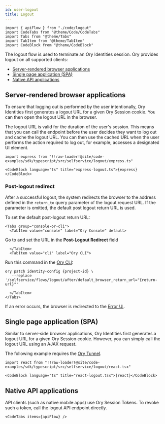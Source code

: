 ```yaml
---
id: user-logout
title: Logout
---
```


```mdx-code-block
import { apiFlow } from "./code/logout"
import CodeTabs from "@theme/Code/CodeTabs"
import Tabs from "@theme/Tabs"
import TabItem from "@theme/TabItem"
import CodeBlock from "@theme/CodeBlock"
```

The logout flow is used to terminate an Ory Identities session. Ory provides logout on all supported clients:

- [Server-rendered browser applications](#server-rendered-browser-applications)
- [Single page application (SPA)](#single-page-application-spa)
- [Native API applications](#native-api-applications)

## Server-rendered browser applications

To ensure that logging out is performed by the user intentionally, Ory Identities first generates a logout URL for a given Ory
Session cookie. You can then open the logout URL in the browser.

The logout URL is valid for the duration of the user's session. This means that you can call the endpoint before the user decides
they want to log out and cache the logout URL. You can then use the cached URL when the user performs the action required to log
out, for example, accesses a designated UI element.

```mdx-code-block
import express from "!!raw-loader!@site/code-examples/sdk/typescript/src/selfservice/logout/express.ts"

<CodeBlock language="ts" title="express-logout.ts">{express}</CodeBlock>
```

### Post-logout redirect

After a successful logout, the system redirects the browser to the address defined in the `return_to` query parameter of the
logout request URL. If the parameter is omitted, the default post logout return URL is used.

To set the default post-logout return URL:

```mdx-code-block
<Tabs group="console-or-cli">
  <TabItem value="console" label="Ory Console" default>
```

Go to <ConsoleLink route="project.settings.endpoints" /> and set the URL in the **Post-Logout Redirect** field

```mdx-code-block
  </TabItem>
  <TabItem value="cli" label="Ory CLI">
```

Run this command in the [Ory CLI](../../../guides/cli/01_installation.mdx):

```shell
ory patch identity-config {project-id} \
   --replace '/selfservice/flows/logout/after/default_browser_return_url="{return-url}"'
```

```mdx-code-block
  </TabItem>
</Tabs>
```

If an error occurs, the browser is redirected to the [Error UI](./user-facing-errors.md).

## Single page application (SPA)

Similar to server-side browser applications, Ory Identities first generates a logout URL for a given Ory Session cookie. However,
you can simply call the logout URL using an AJAX request.

The following example requires the [Ory Tunnel](../../../guides/cli/20_proxy-and-tunnel.mdx).

```mdx-code-block
import react from "!!raw-loader!@site/code-examples/sdk/typescript/src/selfservice/logout/react.tsx"

<CodeBlock language="ts" title="react-logout.tsx">{react}</CodeBlock>
```

## Native API applications

API clients (such as native mobile apps) use Ory Session Tokens. To revoke such a token, call the logout API endpoint directly.

```mdx-code-block
<CodeTabs items={apiFlow} />
```
